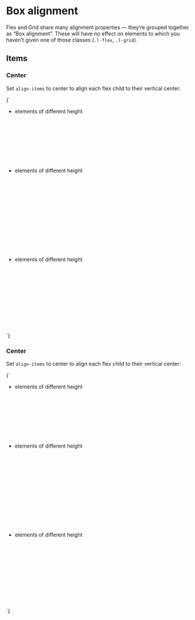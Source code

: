 
<Meta title="Layout/Box alignment" />

# Box alignment

Flex and Grid share many alignment properties — they’re grouped together as “Box alignment”. These will have no effect on elements to which you haven’t given one of those classes (`.l-flex`, `.l-grid`).

## Items

### Center

Set `align-items` to center to align each flex child to their vertical center:

<Canvas>
  <Story name="items-center">
    {`
      <ul class="o-list-reset l-flex l-items-center u-fg--white">
        <li class="u-padding-m">
          <div class="u-bg--gray-20 u-padding-m" style="height: 10rem;">
            elements of different height
          </div>
        </li>
        <li class="u-padding-m">
          <div class="u-bg--gray-20 u-padding-m" style="height: 15rem;">
            elements of different height
          </div>
        </li>
        <li class="u-padding-m">
          <div class="u-bg--gray-20 u-padding-m" style="height: 12rem;">
            elements of different height
          </div>
        </li>
      </ul>
    `}
  </Story>
</Canvas>


### Center

Set `align-items` to center to align each flex child to their vertical center:

<Canvas>
  <Story name="items-end">
    {`
      <ul class="o-list-reset l-flex l-items-end u-fg--white">
        <li class="u-padding-m">
          <div class="u-bg--gray-20 u-padding-m" style="height: 10rem;">
            elements of different height
          </div>
        </li>
        <li class="u-padding-m">
          <div class="u-bg--gray-20 u-padding-m" style="height: 15rem;">
            elements of different height
          </div>
        </li>
        <li class="u-padding-m">
          <div class="u-bg--gray-20 u-padding-m" style="height: 12rem;">
            elements of different height
          </div>
        </li>
      </ul>
    `}
  </Story>
</Canvas>
